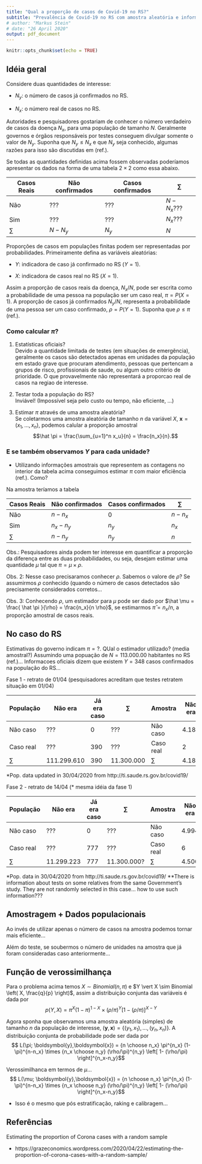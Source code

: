 ```yaml
---
title: "Qual a proporção de casos de Covid-19 no RS?"
subtitle: "Prevalência de Covid-19 no RS com amostra aleatória e informação populacional."
# author: "Markus Stein"
# date: "26 April 2020"
output: pdf_document
---
```


```r
knitr::opts_chunk$set(echo = TRUE)
```

## Idéia geral

Considere duas quantidades de interesse:

* $N_y$: o número de casos já confirmados no RS.  

* $N_x$: o número real de casos no RS.

Autoridades e pesquisadores gostariam de conhecer o número verdadeiro de casos 
da doença $N_x$, para uma população de tamanho $N$. Geralmente governos e 
órgãos responsáveis por testes conseguem divulgar somente o valor de $N_y$. 
Suponha que $N_y \leq N_x$ e que $N_y$ seja conhecido, algumas razões para isso 
são discutidas em (ref.). 

Se todas as quantidades definidas acima fossem observadas poderíamos apresentar 
os dados na forma de uma tabela $2 \times 2$ como essa abaixo.

Casos Reais | Não confirmados | Casos confirmados | $\sum$
------------|---------|---------|-----------------
Não         |   ???   |   ???   | $N - N_x$???
Sim         |   ???   |   ???   | $N_x$???
$\sum$      | $N - N_y$ | $N_y$     | $N$

<!--    $X$          | $Y = 0$ | $Y = 1$ | $\sum$ -->
<!-- ----------------|---------|---------|---- -->
<!-- 0               |   ???   |   ???   | ??? -->
<!-- 1               |   ???   |   ???   | ??? -->
<!-- $\sum$          | $N_{0+}$| $N_{1+}$| $N$ -->

Proporções de casos em populações finitas podem ser representadas por 
probabilidades. Primeiramente defina as variáveis aleatórias:    

* $Y$: indicadora de caso já confirmado no RS $(Y = 1)$.  

* $X$: indicadora de casos real no RS $(X = 1)$.

Assim a proporção de casos reais da doença, $N_x / N$, pode ser escrita como 
a probabilidade de uma pessoa na população ser um caso real, $\pi = P(X = 1)$. 
A proporção de casos já confirmados $N_y / N$, representa a probabilidade 
de uma pessoa ser um caso confirmado, $\rho = P(Y = 1)$. Suponha que 
$\rho \leq \pi$ (ref.).


### Como calcular $\pi$?
1. Estatísticas oficiais?  
Devido a quantidade limitada de testes (em situações de emergência), geralmente 
os casos são detectados apenas em unidades da população em estado grave que 
procuram atendimento, pessoas que pertencam a grupos de risco, profissionais de 
saude, ou algum outro critério de prioridade. O que provavelmente não 
representará a proporcao real de casos na regiao de interesse.


2. Testar toda a população do RS?  
Inviável! (Impossível seja pelo custo ou tempo, não eficiente, ...)

3. Estimar $\pi$ através de uma amostra aleatória?   
Se coletarmos uma amostra aleatória de tamanho $n$ da variável $X$, 
$\boldsymbol{x} = (x_1, \ldots, x_n)$, podemos calular a proporção amostral
$$\hat \pi = \frac{\sum_{u=1}^n x_u}{n} = \frac{n_x}{n}.$$

### E se também observamos $Y$ para cada unidade?  
* Utilizando informações amostrais que representem as contagens no interior da 
tabela acima conseguimos estimar $\pi$ com maior eficiência (ref.). Como?

Na amostra teríamos a tabela

Casos Reais | Não confirmados | Casos confirmados | $\sum$
------------|---------|---------|-----------------
Não         |   $n - n_x$   |   0   | $n - n_x$
Sim         |   $n_x - n_y$   |   $n_y$   | $n_x$
$\sum$      | $n - n_y$ | $n_y$     | $n$

Obs.: Pesquisadores ainda podem ter interesse em quantificar a proporção da 
diferença entre as duas probabilidades, ou seja, desejam estimar uma quantidade 
$\mu$ tal que $\pi = \mu \times \rho$.

Obs. 2: Nesse caso precisaramos conhecer $\rho$. Sabemos o valore de $\rho$?
Se assumirmos $\rho$ conhecido (quando o número de casos detectados são 
precisamente considerados corretos...

Obs. 3: Conhecendo $\rho$, um estimador para $\mu$ pode ser dado por 
$\hat \mu = \frac{ \hat \pi }{\rho} = \frac{n_x}{n \rho}$, se estimarmos 
$\hat \pi = n_x / n$, a proporção amostral de casos reais.


## No caso do RS
Estimativas do governo indicam $\pi = ?$. QUal o estimador utilizado? (media amostral?)
Assumindo uma popuação de $N=113.000.00$ habitantes no RS (ref.)... 
Informacoes oficiais dizem que existem $Y=348$ casos confirmados na população do RS...

Fase 1 - retrato de 01/04 (pesquisadores acreditam que testes retratem situação em 01/04)

População   | Não era | Já era caso | $\sum$ | Amostra     | Não era | Já era caso | $\sum$
------------|---------|---------|-----------------|------------|---------|---------|-----------------
Não caso    |   ???   |   0    |  ???  |  Não caso  | 4.187 |  0  | 4.187 
Caso real   |   ???   |   390  |  ???  |  Caso real |   2   |  0?  | 2
$\sum$      | 111.299.610 | 390 | 11.300.000 | $\sum$      | 4.189 |  0?  | 4.189
*Pop. data updated in 30/04/2020 from http://ti.saude.rs.gov.br/covid19/


Fase 2 - retrato de 14/04 (* mesma idéia da fase 1)

População   | Não era | Já era caso | $\sum$ | Amostra     | Não era | Já era caso | $\sum$
------------|---------|---------|-----------------|------------|---------|---------|-----------------
Não caso    |   ???   |   0    |  ???  |  Não caso  | 4.994 |  0  | 4.994 
Caso real   |   ???   |   777  |  ???  |  Caso real |   6   |  0?  | 6
$\sum$      | 11.299.223 | 777 | 11.300.000? | $\sum$      | 4.500 |  0?  | 4.500
*Pop. data in 30/04/2020 from http://ti.saude.rs.gov.br/covid19/
**There is information about tests on some relatives from the same Government's study. They are not randomly selected in this case... how to use such information???



## Amostragem $+$ Dados populacionais
Ao invés de utilizar apenas o número de casos na amostra podemos tornar mais eficiente...

Além  do teste, se soubermos o número de unidades na amostra que já foram consideradas caso anteriormente...

<!-- ```{r cars} -->
<!-- summary(cars) -->
<!-- ``` -->



## Função de verossimilhança
Para o problema acima temos $X \sim Binomial(n, \pi)$ e 
$Y \vert X \sim Binomial \left( X, \frac{q}{p} \right)$, assim a 
distribuição conjunta das variáveis é dada por
$$ p(Y,X) =  \pi^{X} (1-\pi)^{1-X} \times (\rho/\pi)^{Y} \left[ 1- (\rho/\pi) \right]^{X-Y}$$

Agora sponha que observamos uma amostra aleatória (simples) de tamanho $n$ da 
população de interesse, $(\boldsymbol{y}, \boldsymbol{x}) = \left\{ 
(y_1, x_1), \ldots, (y_n,x_n) \right\}$. A distribuição conjunta de 
probabilidade pode ser dada por
$$ L(\pi; \boldsymbol{y},\boldsymbol{x}) =  {n \choose n_x} \pi^{n_x} (1-\pi)^{n-n_x} \times {n_x \choose n_y} (\rho/\pi)^{n_y} \left[ 1- (\rho/\pi) \right]^{n_x-n_y}$$

Verossimilhanca em termos de $\mu$...
$$ L(\mu; \boldsymbol{y},\boldsymbol{x}) =  {n \choose n_x} \pi^{n_x} (1-\pi)^{n-n_x} \times {n_x \choose n_y} (\rho/\pi)^{n_y} \left[ 1- (\rho/\pi) \right]^{n_x-n_y}$$


* Isso é o mesmo que pós estratificação, raking e calibragem...


## Referências

Estimating the proportion of Corona cases with a random sample   

* https://grazeconomics.wordpress.com/2020/04/22/estimating-the-proportion-of-corona-cases-with-a-random-sample/


